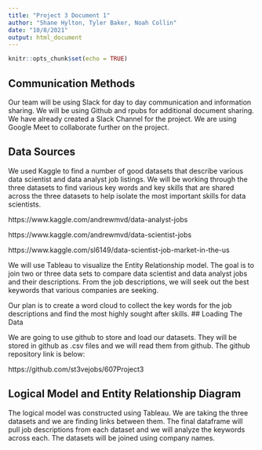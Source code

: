 ```yaml
---
title: "Project 3 Document 1"
author: "Shane Hylton, Tyler Baker, Noah Collin"
date: "10/8/2021"
output: html_document
---
```


```r
knitr::opts_chunk$set(echo = TRUE)
```

## Communication Methods

Our team will be using Slack for day to day communication and information sharing. We will be using Github and rpubs for additional document sharing. We have already created a Slack Channel for the project. We are using Google Meet to collaborate further on the project.

## Data Sources

We used Kaggle to find a number of good datasets that describe various data scientist and data analyst job listings. We will be working through the three datasets to find various key words and key skills that are shared across the three datasets to help isolate the most important skills for data scientists. 

https://www.kaggle.com/andrewmvd/data-analyst-jobs

https://www.kaggle.com/andrewmvd/data-scientist-jobs

https://www.kaggle.com/sl6149/data-scientist-job-market-in-the-us

We will use Tableau to visualize the Entity Relationship model. The goal is to join two or three data sets to compare data scientist and data analyst jobs and their descriptions. From the job descriptions, we will seek out the best keywords that various companies are seeking. 

Our plan is to create a word cloud to collect the key words for the job descriptions and find the most highly sought after skills. 
## Loading The Data

We are going to use github to store and load our datasets. They will be stored in github as .csv files and we will read them from github.
The github repository link is below:

https://github.com/st3vejobs/607Project3

## Logical Model and Entity Relationship Diagram

The logical model was constructed using Tableau. We are taking the three datasets and we are finding links between them. The final dataframe will pull job descriptions from each dataset and we will analyze the keywords across each. The datasets will be joined using company names. 



 


